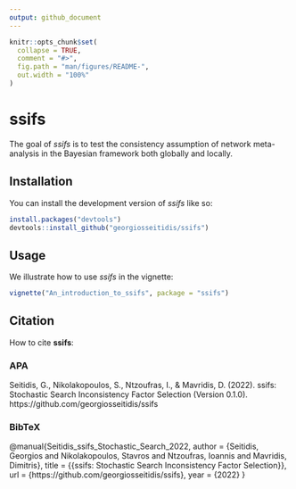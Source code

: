 ```yaml
---
output: github_document
---
```


<!-- README.md is generated from README.Rmd. Please edit that file -->

```r
knitr::opts_chunk$set(
  collapse = TRUE,
  comment = "#>",
  fig.path = "man/figures/README-",
  out.width = "100%"
)
```

# ssifs

<!-- badges: start -->

<!-- badges: end -->

The goal of *ssifs* is to test the consistency assumption of network meta-analysis in the Bayesian framework both globally and locally.

## Installation

You can install the development version of *ssifs* like so:

``` r
install.packages("devtools")
devtools::install_github("georgiosseitidis/ssifs")
```

## Usage

We illustrate how to use *ssifs* in the vignette:

``` r
vignette("An_introduction_to_ssifs", package = "ssifs")
```

## Citation

How to cite **ssifs**:

### APA

Seitidis, G., Nikolakopoulos, S., Ntzoufras, I., & Mavridis, D. (2022). ssifs: Stochastic Search Inconsistency Factor Selection (Version 0.1.0). https://github.com/georgiosseitidis/ssifs

### BibTeX

@manual{Seitidis_ssifs_Stochastic_Search_2022,
author = {Seitidis, Georgios and Nikolakopoulos, Stavros and Ntzoufras, Ioannis and Mavridis, Dimitris},
title = {{ssifs: Stochastic Search Inconsistency Factor Selection}},
url = {https://github.com/georgiosseitidis/ssifs},
year = {2022}
}
